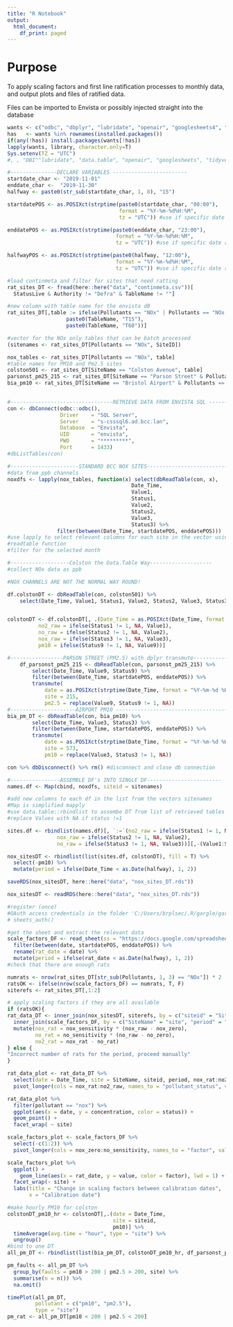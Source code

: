 ---
title: "R Notebook"
output:
  html_document:
    df_print: paged
---

# Purpose

To apply scaling factors and first line ratification processes to monthly data, and output plots and files of ratified data.

Files can be imported to Envista or possibly injected straight into the database


```{r libraries}
wants <- c("odbc", "dbplyr", "lubridate", "openair", "googlesheets4", "tidyverse", "data.table", "here", "DBI")
has   <- wants %in% rownames(installed.packages())
if(any(!has)) install.packages(wants[!has])
lapply(wants, library, character.only=T)
Sys.setenv(TZ = "UTC")
#, , "DBI""lubridate", "data.table", "openair", "googlesheets", "tidyverse"
```

```{r variables}

#---------------DECLARE VARIABLES ------------------------
startdate_char <- "2019-11-01"
enddate_char <-  "2019-11-30"
halfway <- paste0(str_sub(startdate_char, 1, 8), "15")

startdatePOS <- as.POSIXct(strptime(paste0(startdate_char, "00:00"),
                                    format = "%Y-%m-%d%H:%M",
                                    tz = "UTC")) #use if specific date required

enddatePOS <- as.POSIXct(strptime(paste0(enddate_char, "23:00"),
                                   format = "%Y-%m-%d%H:%M",
                                   tz = "UTC")) #use if specific date required

halfwayPOS <- as.POSIXct(strptime(paste0(halfway, "12:00"),
                                   format = "%Y-%m-%d%H:%M",
                                   tz = "UTC")) #use if specific date required

#load continmeta and filter for sites that need ratting
rat_sites_DT <- fread(here::here("data", "continmeta.csv"))[
  StatusLive & Authority != "Defra" & TableName != ""]

#new column with table name for the envista dB
rat_sites_DT[,table := ifelse(Pollutants == "NOx" | Pollutants == "NOx PM10",
                   paste0(TableName, "T15"),
                   paste0(TableName, "T60"))]

#vector for the NOx only tables that can be batch processed
(sitenames <- rat_sites_DT[Pollutants == "NOx", SiteID])

nox_tables <- rat_sites_DT[Pollutants == "NOx", table]
#table names for PM10 and Pm2.5 sites
colston501 <- rat_sites_DT[SiteName == "Colston Avenue", table]
parsonst_pm25_215 <- rat_sites_DT[SiteName == "Parson Street" & Pollutants == "PM2.5", table]
bia_pm10 <- rat_sites_DT[SiteName == "Bristol Airport" & Pollutants == "PM10", table]
  
```

```{r database}
#---------------------------------RETRIEVE DATA FROM ENVISTA SQL ---------------------
con <- dbConnect(odbc::odbc(),
                 Driver    = "SQL Server",
                 Server    = "s-csssql6.ad.bcc.lan",
                 Database  = "Envista",
                 UID       = "envista",
                 PWD       = "*********",
                 Port      = 1433)
#dbListTables(con)

#----------------------STANDARD BCC NOX SITES--------------------------
#data from ppb channels
noxdfs <- lapply(nox_tables, function(x) select(dbReadTable(con, x),
                                        Date_Time,
                                        Value1,
                                        Status1,
                                        Value2,
                                        Status2,
                                        Value3,
                                        Status3) %>%
                filter(between(Date_Time, startdatePOS, enddatePOS)))
#use lapply to select relevant columns for each site in the vector using
#readtable function
#filter for the selected month

#-------------------Colston the Data.Table Way--------------------
#collect NOx data as ppb

#NOX CHANNELS ARE NOT THE NORMAL WAY ROUND!

df.colstonDT <- dbReadTable(con, colston501) %>% 
    select(Date_Time, Value1, Status1, Value2, Status2, Value3, Status3, Value9, Status9) %>%     filter(between(Date_Time, startdatePOS, enddatePOS)) %>% setDT()


colstonDT <- df.colstonDT[, .(Date_Time = as.POSIXct(Date_Time, format = "%Y-%m-%d %H:%M", tz = "UTC"), siteid = 501L,
          no2_raw = ifelse(Status1 != 1, NA, Value1),
          no_raw = ifelse(Status2 != 1, NA, Value2),
          nox_raw = ifelse(Status3 != 1, NA, Value3),
          pm10 = ifelse(Status9 != 1, NA, Value9))]

#-----------------PARSON STREET (PM2.5) with dplyr transmute-------------------
    df_parsonst_pm25_215 <- dbReadTable(con, parsonst_pm25_215) %>%
        select(Date_Time, Value9, Status9) %>%
        filter(between(Date_Time, startdatePOS, enddatePOS)) %>%
        transmute(
            date = as.POSIXct(strptime(Date_Time, format = "%Y-%m-%d %H:%M", tz = "UTC")),
            site = 215,
            pm2.5 = replace(Value9, Status9 != 1, NA)) 
#---------------------AIRPORT PM10 ------------------------------------
bia_pm_DT <- dbReadTable(con, bia_pm10) %>%
        select(Date_Time, Value3, Status3) %>%
        filter(between(Date_Time, startdatePOS, enddatePOS)) %>%
        transmute(
            date = as.POSIXct(strptime(Date_Time, format = "%Y-%m-%d %H:%M", tz = "UTC")),
            site = 573,
            pm10 = replace(Value3, Status3 != 1, NA))

con %>% dbDisconnect() %>% rm() #disconnect and close db connection

```

```{r data wrangling}
#----------------ASSEMBLE DF's INTO SINGLE DF------------------------
names.df <- Map(cbind, noxdfs, siteid = sitenames)

#add new columns to each df in the list from the vectors sitenames
#Map is simplified mapply
#use data.table::rbindlist to assembe DT from list of retrieved tables
#replace Values with NA if status !=1

sites.df <- rbindlist(names.df)[, `:=`(no2_raw = ifelse(Status1 != 1, NA, Value1),
                nox_raw = ifelse(Status2 != 1, NA, Value2),
                no_raw = ifelse(Status3 != 1, NA, Value3))][,-(Value1:Status3)]

nox_sitesDT <- rbindlist(list(sites.df, colstonDT), fill = T) %>% 
  select(-pm10) %>% 
  mutate(period = ifelse(Date_Time < as.Date(halfway), 1, 2))

saveRDS(nox_sitesDT, here::here("data", "nox_sites_DT.rds"))

nox_sitesDT <- readRDS(here::here("data", "nox_sites_DT.rds"))

```

```{r get and apply scaling factors to NOx data}
#register (once)
#OAuth access credentials in the folder 'C:/Users/brplsec/.R/gargle/gargle-oauth' 
# sheets_auth()

#get the sheet and extract the relevant data
scale_factors_DF <- read_sheet(ss = "https://docs.google.com/spreadsheets/d/1MiHboRlWD1whTzOlIu37p5NnjuVAg2kmHrdzDLefkE0/edit#gid=539195387", sheet = "Workings", range = "G80:N200", col_names = c("NOVs", "NOxVs", "site", "date", "nox_zero", "nox_sensitivity", "no_zero", "no_sensitivity"), col_types = "ddcDdddd") %>% na.omit() %>% 
  filter(between(date, startdatePOS, enddatePOS)) %>% 
  rename(rat_date = date) %>% 
  mutate(period = ifelse(rat_date < as.Date(halfway), 1, 2))
#check that there are enough rats

numrats <- nrow(rat_sites_DT[str_sub(Pollutants, 1, 3) == "NOx"]) * 2
ratsOK <- ifelse(nrow(scale_factors_DF) == numrats, T, F)
siterefs <- rat_sites_DT[,1:2]

# apply scaling factors if they are all available
if (ratsOK){
rat_data_DT <- inner_join(nox_sitesDT, siterefs, by = c("siteid" = "SiteID")) %>% 
  inner_join(scale_factors_DF, by = c("SiteName" = "site", "period" = "period")) %>% 
  mutate(nox_rat = nox_sensitivity * (nox_raw - nox_zero),
         no_rat = no_sensitivity * (no_raw - no_zero),
         no2_rat = nox_rat - no_rat)
} else {
"Incorrect number of rats for the period, proceed manually"
}

```

```{r plot NOx data for checking rats}
rat_data_plot <- rat_data_DT %>% 
  select(date = Date_Time, site = SiteName, siteid, period, nox_rat:no2_rat, nox_raw, no_raw, no2_raw) %>% 
  pivot_longer(cols = nox_rat:no2_raw, names_to = "pollutant_status", values_to = "concentration") %>% separate(col = pollutant_status, into = c("pollutant", "status"), sep = "_", remove = F)

rat_data_plot %>% 
  filter(pollutant == "nox") %>% 
  ggplot(aes(x = date, y = concentration, color = status)) +
  geom_point() +
  facet_wrap( ~ site)
```
```{r plot factor changes}

scale_factors_plot <- scale_factors_DF %>% 
  select(-c(1:2)) %>% 
  pivot_longer(cols = nox_zero:no_sensitivity, names_to = "factor", values_to = "value")

scale_factors_plot %>% 
  ggplot() +
    geom_line(aes(x = rat_date, y = value, color = factor), lwd = 1) +
  facet_wrap(~ site) +
  labs(title = "Change in scaling factors between calibration dates",
       x = "Calibration date")

```

```{r assemble PM data}
#make hourly PM10 for colston
colstonDT_pm10_hr <- colstonDT[,.(date = Date_Time,
                                  site = siteid,
                                  pm10)] %>% 
  timeAverage(avg.time = "hour", type = "site") %>% 
  ungroup()
#bind to one DT
all_pm_DT <- rbindlist(list(bia_pm_DT, colstonDT_pm10_hr, df_parsonst_pm25_215), fill = T)

pm_faults <- all_pm_DT %>% 
  group_by(faults = pm10 > 200 | pm2.5 > 200, site) %>% 
  summarise(n = n()) %>% 
  na.omit()

timePlot(all_pm_DT,
         pollutant = c("pm10", "pm2.5"),
         type = "site")
pm_rat <- all_pm_DT[pm10 < 200 | pm2.5 < 200]


```